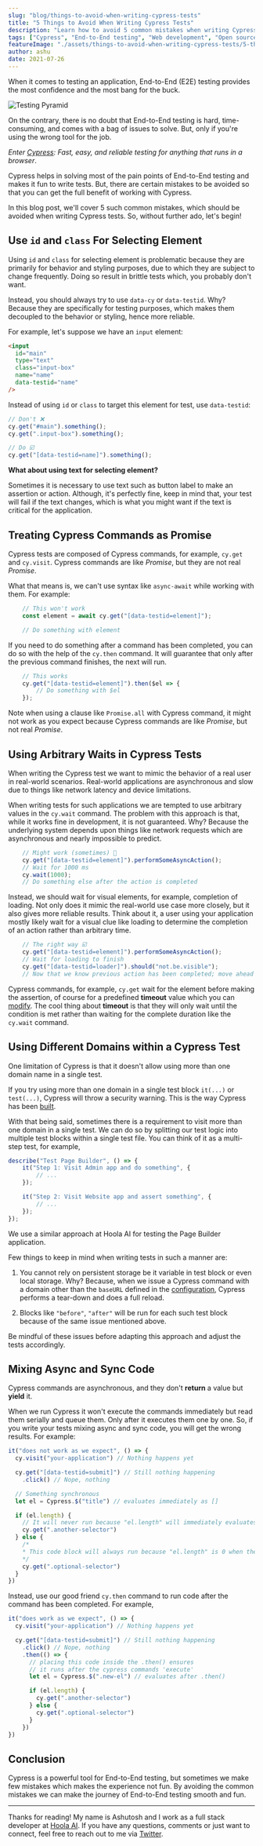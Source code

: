 ```yaml
---
slug: "blog/things-to-avoid-when-writing-cypress-tests"
title: "5 Things to Avoid When Writing Cypress Tests"
description: "Learn how to avoid 5 common mistakes when writing Cypress tests that will ease your end-to-end testing experience"
tags: ["Cypress", "End-to-End testing", "Web development", "Open source"]
featureImage: "./assets/things-to-avoid-when-writing-cypress-tests/5-things-to-avoid-when-writing-cypress-tests.png"
author: ashu
date: 2021-07-26
---
```


When it comes to testing an application, End-to-End (E2E) testing provides the most confidence and the most bang for the buck.

![Testing Pyramid](./assets/things-to-avoid-when-writing-cypress-tests/pyramid.png)

On the contrary, there is no doubt that End-to-End testing is hard, time-consuming, and comes with a bag of issues to solve. But, only if you're using the wrong tool for the job.

_Enter [Cypress](https://www.cypress.io): Fast, easy, and reliable testing for anything that runs in a browser_.

Cypress helps in solving most of the pain points of End-to-End testing and makes it fun to write tests.
But, there are certain mistakes to be avoided so that you can get the full benefit of working with Cypress.

In this blog post, we'll cover 5 such common mistakes, which should be avoided when writing Cypress tests.
So, without further ado, let's begin!


## Use `id` and `class` For Selecting Element

Using `id` and `class` for selecting element is problematic because they are primarily for behavior and styling purposes, due to which they are subject to change frequently.
Doing so result in brittle tests which, you probably don't want.

Instead, you should always try to use `data-cy` or `data-testid`.
Why? Because they are specifically for testing purposes, which makes them decoupled to the behavior or styling, hence more reliable.

For example, let's suppose we have an `input` element:
```html
<input
  id="main"
  type="text"
  class="input-box"
  name="name"
  data-testid="name"
/>
```

Instead of using `id` or `class` to target this element for test, use `data-testid`:
```js
// Don't ❌
cy.get("#main").something();
cy.get(".input-box").something();

// Do ☑️
cy.get("[data-testid=name]").something();
````

**What about using text for selecting element?**

Sometimes it is necessary to use text such as button label to make an assertion or action.
Although, it's perfectly fine, keep in mind that, your test will fail if the text changes, which is what you might want if the text is critical for the application.

## Treating Cypress Commands as Promise

Cypress tests are composed of Cypress commands, for example, `cy.get` and `cy.visit`.
Cypress commands are like _Promise_, but they are not real _Promise_.

What that means is, we can't use syntax like `async-await` while working with them. For example:

```js
    // This won't work
    const element = await cy.get("[data-testid=element]");

    // Do something with element
```

If you need to do something after a command has been completed, you can do so with the help of the `cy.then` command.
It will guarantee that only after the previous command finishes, the next will run.

```js
    // This works
    cy.get("[data-testid=element]").then($el => {
        // Do something with $el
    });

```

Note when using a clause like `Promise.all` with Cypress command, it might not work as you expect because Cypress commands are like _Promise_, but not real _Promise_.

## Using Arbitrary Waits in Cypress Tests

When writing the Cypress test we want to mimic the behavior of a real user in real-world scenarios.
Real-world applications are asynchronous and slow due to things like network latency and device limitations.

When writing tests for such applications we are tempted to use arbitrary values in the `cy.wait` command.
The problem with this approach is that, while it works fine in development, it is not guaranteed. Why? Because the underlying system depends upon things like network requests which are asynchronous and nearly impossible to predict.

```js
    // Might work (sometimes) 🤷
    cy.get("[data-testid=element]").performSomeAsyncAction();
    // Wait for 1000 ms
    cy.wait(1000);
    // Do something else after the action is completed
```

Instead, we should wait for visual elements, for example, completion of loading. Not only does it mimic the real-world use case more closely, but it also gives more reliable results.
Think about it, a user using your application mostly likely wait for a visual clue like loading to determine the completion of an action rather than arbitrary time.


```js
    // The right way ☑️
    cy.get("[data-testid=element]").performSomeAsyncAction();
    // Wait for loading to finish
    cy.get("[data-testid=loader]").should("not.be.visible");
    // Now that we know previous action has been completed; move ahead
```

Cypress commands, for example, `cy.get` wait for the element before making the assertion, of course for a predefined **timeout** value which you can [modify](https://docs.cypress.io/guides/references/configuration#Timeouts).
The cool thing about **timeout** is that they will only wait until the condition is met rather than waiting for the complete duration like the `cy.wait` command.

## Using Different Domains within a Cypress Test

One limitation of Cypress is that it doesn't allow using more than one domain name in a single test.

If you try using more than one domain in a single test block `it(...)` or `test(...)`, Cypress will throw a security warning.
This is the way Cypress has been [built](https://docs.cypress.io/guides/guides/web-security#Same-superdomain-per-test).

With that being said, sometimes there is a requirement to visit more than one domain in a single test. We can do so by splitting our test logic into multiple test blocks within a single test file. You can think of it as a multi-step test, for example,
```js
describe("Test Page Builder", () => {
    it("Step 1: Visit Admin app and do something", {
        // ...
    });

    it("Step 2: Visit Website app and assert something", {
        // ...
    });
});
```
We use a similar approach at Hoola AI for testing the <ExternalLink href="https://www.hoola.ai/serverless-app/page-builder/?utm_source=Hoola AI-blog&utm_medium=blog-post&utm_campaign=Regular-content&utm_content=5-things-to-avoid-cypress-tests&utm_term=W00689">Page Builder application</ExternalLink>.

Few things to keep in mind when writing tests in such a manner are:

1. You cannot rely on persistent storage be it variable in test block or even local storage.
Why? Because, when we issue a Cypress command with a domain other than the `baseURL` defined in the [configuration](https://docs.cypress.io/guides/references/best-practices#Setting-a-global-baseUrl), Cypress performs a tear-down and does a full reload.

2. Blocks like `"before"`, `"after"` will be run for each such test block because of the same issue mentioned above.

Be mindful of these issues before adapting this approach and adjust the tests accordingly.

## Mixing Async and Sync Code

Cypress commands are asynchronous, and they don't **return** a value but **yield** it.

When we run Cypress it won't execute the commands immediately but read them serially and queue them.
Only after it executes them one by one. So, if you write your tests mixing async and sync code, you will get the wrong results.
For example:
```js
it("does not work as we expect", () => {
  cy.visit("your-application") // Nothing happens yet

  cy.get("[data-testid=submit]") // Still nothing happening
    .click() // Nope, nothing

  // Something synchronous
  let el = Cypress.$("title") // evaluates immediately as []

  if (el.length) {
    // It will never run because "el.length" will immediately evaluates as 0
    cy.get(".another-selector")
  } else {
    /*
    * This code block will always run because "el.length" is 0 when the code executes
    */
    cy.get(".optional-selector")
  }
})
```
Instead, use our good friend `cy.then` command to run code after the command has been completed. For example,

```js
it("does work as we expect", () => {
  cy.visit("your-application") // Nothing happens yet

  cy.get("[data-testid=submit]") // Still nothing happening
    .click() // Nope, nothing
    .then(() => {
      // placing this code inside the .then() ensures
      // it runs after the cypress commands 'execute'
      let el = Cypress.$(".new-el") // evaluates after .then()

      if (el.length) {
        cy.get(".another-selector")
      } else {
        cy.get(".optional-selector")
      }
    })
})
```

## Conclusion

Cypress is a powerful tool for End-to-End testing, but sometimes we make few mistakes which makes the experience not fun.
By avoiding the common mistakes we can make the journey of End-to-End testing smooth and fun.

---

Thanks for reading! My name is Ashutosh and I work as a full stack developer at [Hoola AI](https://www.hoola.ai).
If you have any questions, comments or just want to connect, feel free to reach out to me via [Twitter](https://www.twitter.com/bhardwajashu96).
